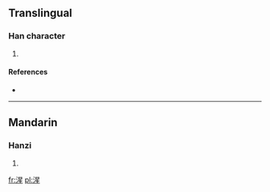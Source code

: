 ==Translingual==

===Han character===
{{Han char|rn=85|rad=水|as=09|sn=12|four=3611<sub>4</sub>|canj=水日竹一 (EAHM)}}

# {{defn|Han|sort=水09}}

====References====
* {{Han ref|kx=0638.030|dkj=17860|hdz=31676.020|uh=6E66|ud=28262|bh=DA54|bd=55892}}

----

==Mandarin==

===Hanzi===
{{cmn-hanzi|pin=[[shēng]] ([[sheng1]])|wg=sheng<sup>1</sup>}}

# {{defn|lang=cmn|sort=水09}}

[[fr:湦]]
[[pl:湦]]